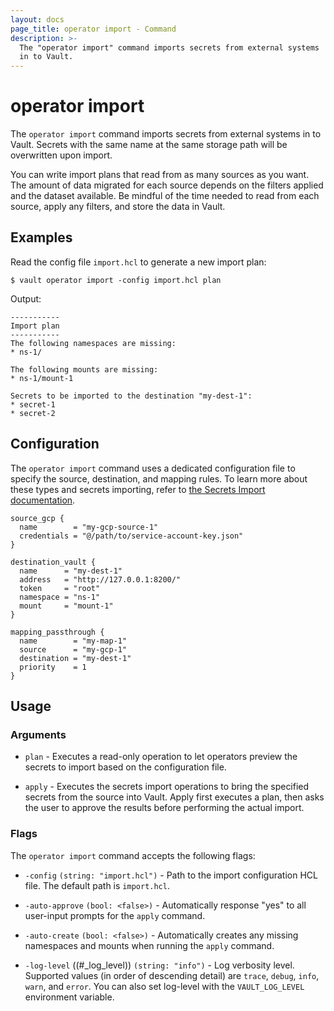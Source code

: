 ```yaml
---
layout: docs
page_title: operator import - Command
description: >-
  The "operator import" command imports secrets from external systems
  in to Vault.
---
```


# operator import

The `operator import` command imports secrets from external systems in to Vault.
Secrets with the same name at the same storage path will be overwritten upon import.

<Note title="Imports can be long-running processes">

You can write import plans that read from as many sources as you want. The
amount of data migrated for each source depends on the filters applied and the
dataset available. Be mindful of the time needed to read from each source,
apply any filters, and store the data in Vault.

</Note>

## Examples

Read the config file `import.hcl` to generate a new import plan:

```shell-session
$ vault operator import -config import.hcl plan
```

Output:

<CodeBlockConfig hideClipboard>

	-----------
	Import plan
	-----------
	The following namespaces are missing:
	* ns-1/

	The following mounts are missing:
	* ns-1/mount-1

	Secrets to be imported to the destination "my-dest-1":
	* secret-1
	* secret-2

</CodeBlockConfig>

## Configuration

The `operator import` command uses a dedicated configuration file to specify the source,
destination, and mapping rules. To learn more about these types and secrets importing,
refer to [the Secrets Import documentation](/vault/docs/import).

```hcl
source_gcp {
  name        = "my-gcp-source-1"
  credentials = "@/path/to/service-account-key.json"
}

destination_vault {
  name      = "my-dest-1"
  address   = "http://127.0.0.1:8200/"
  token     = "root"
  namespace = "ns-1"
  mount     = "mount-1"
}

mapping_passthrough {
  name        = "my-map-1"
  source      = "my-gcp-1"
  destination = "my-dest-1"
  priority    = 1
}
```

## Usage

### Arguments

- `plan` - Executes a read-only operation to let operators preview the secrets to import based on the configuration file.

- `apply` - Executes the secrets import operations to bring the specified secrets from the source into Vault. Apply first
  executes a plan, then asks the user to approve the results before performing the actual import.

### Flags

The `operator import` command accepts the following flags:

- `-config` `(string: "import.hcl")` - Path to the import configuration HCL file. The default path is `import.hcl`.

- `-auto-approve` `(bool: <false>)` - Automatically response "yes" to all user-input prompts for the `apply` command.

- `-auto-create` `(bool: <false>)` - Automatically creates any missing namespaces and mounts when
  running the `apply` command.

- `-log-level` ((#\_log_level)) `(string: "info")` - Log verbosity level. Supported values (in
  order of descending detail) are `trace`, `debug`, `info`, `warn`, and `error`. You can also set log-level with the `VAULT_LOG_LEVEL` environment variable.
